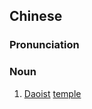 {{also|道观}}
==Chinese==
{{zh-forms|s=道观}}

===Pronunciation===
{{zh-pron
|m=dàoguàn
|c=dou6 gun1
|cat=n
}}

===Noun===
{{zh-noun}}

# [[Daoist]] [[temple]]